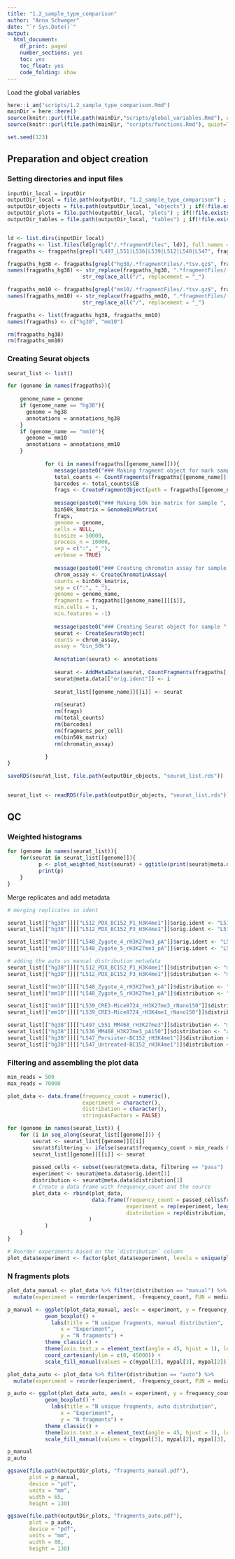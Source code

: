 ```yaml
---
title: "1.2_sample_type_comparison"
author: "Anna Schwager"
date: "`r Sys.Date()`"
output:
  html_document:
    df_print: paged
    number_sections: yes
    toc: yes
    toc_float: yes
    code_folding: show
---
```


Load the global variables 
```r
here::i_am("scripts/1.2_sample_type_comparison.Rmd")
mainDir = here::here()
source(knitr::purl(file.path(mainDir,"scripts/global_variables.Rmd"), quiet=TRUE))
source(knitr::purl(file.path(mainDir, "scripts/functions.Rmd"), quiet=TRUE))

set.seed(123)
```

## Preparation and object creation
### Setting directories and input files
```r
inputDir_local = inputDir
outputDir_local = file.path(outputDir, "1.2_sample_type_comparison") ; if(!file.exists(outputDir_local)){dir.create(outputDir_local)}
outputDir_objects = file.path(outputDir_local, "objects") ; if(!file.exists(outputDir_objects)){dir.create(outputDir_objects)}
outputDir_plots = file.path(outputDir_local, "plots") ; if(!file.exists(outputDir_plots)){dir.create(outputDir_plots)}
outputDir_tables = file.path(outputDir_local, "tables") ; if(!file.exists(outputDir_plots)){dir.create(outputDir_plots)}


ld <- list.dirs(inputDir_local)
fragpaths <- list.files(ld[grepl("/.*fragmentFiles", ld)], full.names = TRUE)
fragpaths <- fragpaths[grepl("L497_L551|L536|L539|L512|L548|L547", fragpaths)] 

fragpaths_hg38 <- fragpaths[grepl("hg38/.*fragmentFiles/.*tsv.gz$", fragpaths)]
names(fragpaths_hg38) <- str_replace(fragpaths_hg38, ".*fragmentFiles/(.*).fragments.tsv.gz", replacement = "\\1") %>% 
                        str_replace_all("/", replacement = "_")

fragpaths_mm10 <- fragpaths[grepl("mm10/.*fragmentFiles/.*tsv.gz$", fragpaths)]
names(fragpaths_mm10) <- str_replace(fragpaths_mm10, ".*fragmentFiles/(.*).fragments.tsv.gz", replacement = "\\1") %>% 
                        str_replace_all("/", replacement = "_")

fragpaths <- list(fragpaths_hg38, fragpaths_mm10)
names(fragpaths) <- c("hg38", "mm10")

rm(fragpaths_hg38)
rm(fragpaths_mm10)

```

### Creating Seurat objects
```r

seurat_list <- list()

for (genome in names(fragpaths)){
  
    genome_name = genome
    if (genome_name == "hg38"){
      genome = hg38
      annotations = annotations_hg38
    }
    if (genome_name == "mm10"){
      genome = mm10
      annotations = annotations_mm10
    }
    
            for (i in names(fragpaths[[genome_name]])){
               message(paste0("### Making fragment object for mark sample ", i))
               total_counts <- CountFragments(fragpaths[[genome_name]][[i]])
               barcodes <- total_counts$CB
               frags <- CreateFragmentObject(path = fragpaths[[genome_name]][[i]], cells = barcodes)
               
               message(paste0("### Making 50k bin matrix for sample ", i))
               bin50k_kmatrix = GenomeBinMatrix(
               frags,
               genome = genome,
               cells = NULL,
               binsize = 50000,
               process_n = 10000,
               sep = c(":", "_"),
               verbose = TRUE)
              
               message(paste0("### Creating chromatin assay for sample ", i))
               chrom_assay <- CreateChromatinAssay(
               counts = bin50k_kmatrix,
               sep = c(":", "_"),
               genome = genome_name,
               fragments = fragpaths[[genome_name]][[i]],
               min.cells = 1,
               min.features = -1)
    
               message(paste0("### Creating Seurat object for sample ", i))
               seurat <- CreateSeuratObject(
               counts = chrom_assay,
               assay = "bin_50k")
  
               Annotation(seurat) <- annotations
              
               seurat <- AddMetaData(seurat, CountFragments(fragpaths[[genome_name]][[i]]))
               seurat@meta.data[["orig.ident"]] <- i
              
               seurat_list[[genome_name]][[i]] <- seurat
              
               rm(seurat)
               rm(frags)
               rm(total_counts)
               rm(barcodes)
               rm(fragments_per_cell)
               rm(bin50k_matrix)
               rm(chromatin_assay)
              
            }
}

saveRDS(seurat_list, file.path(outputDir_objects, "seurat_list.rds"))
 
```

```r
seurat_list <- readRDS(file.path(outputDir_objects, "seurat_list.rds"))
```


## QC
### Weighted histograms

```r

for (genome in names(seurat_list)){
    for(seurat in seurat_list[[genome]]){
          p <- plot_weighted_hist(seurat) + ggtitle(print(seurat@meta.data[["orig.ident"]][1]))
          print(p)
    }
}

```

Merge replicates and add metadata

```r
# merging replicates in ident

seurat_list[["hg38"]][["L512_PDX_BC152_P1_H3K4me1"]]$orig.ident <- "L512_PDX_BC152_H3K4me1"
seurat_list[["hg38"]][["L512_PDX_BC152_P3_H3K4me1"]]$orig.ident <- "L512_PDX_BC152_H3K4me1"

seurat_list[["mm10"]][["L548_Zygote_4_rH3K27me3_pA"]]$orig.ident <- "L548_Zygote_H3K27me3"
seurat_list[["mm10"]][["L548_Zygote_5_rH3K27me3_pA"]]$orig.ident <- "L548_Zygote_H3K27me3"

# adding the auto vs manual distribution metadata
seurat_list[["hg38"]][["L512_PDX_BC152_P1_H3K4me1"]]$distribution <- "manual"
seurat_list[["hg38"]][["L512_PDX_BC152_P3_H3K4me1"]]$distribution <- "manual"

seurat_list[["mm10"]][["L548_Zygote_4_rH3K27me3_pA"]]$distribution <- "manual"
seurat_list[["mm10"]][["L548_Zygote_5_rH3K27me3_pA"]]$distribution <- "manual"

seurat_list[["mm10"]][["L539_CRE3-Mice8724_rH3K27me3_rNano150"]]$distribution <- "auto"
seurat_list[["mm10"]][["L539_CRE3-Mice8724_rH3K4me1_rNano150"]]$distribution <- "auto"

seurat_list[["hg38"]][["L497_L551_MM468_rH3K27me3"]]$distribution <- "manual"
seurat_list[["hg38"]][["L536_MM468_H3K27me3_pA150"]]$distribution <- "auto"
seurat_list[["hg38"]][["L547_Persister-BC152_rH3K4me1"]]$distribution <- "auto"
seurat_list[["hg38"]][["L547_Untreated-BC152_rH3K4me1"]]$distribution <- "auto"

```


### Filtering and assembling the plot data

```r

min_reads = 500
max_reads = 70000

plot_data <- data.frame(frequency_count = numeric(),
                        experiment = character(),
                        distribution = character(),
                        stringsAsFactors = FALSE)

for (genome in names(seurat_list)) {
    for (i in seq_along(seurat_list[[genome]])) {
        seurat <- seurat_list[[genome]][[i]]
        seurat$filtering <- ifelse(seurat$frequency_count > min_reads & seurat$frequency_count < max_reads, 'pass', 'fail')
        seurat_list[[genome]][[i]] <- seurat
        
        passed_cells <- subset(seurat@meta.data, filtering == "pass")
        experiment <- seurat@meta.data$orig.ident[1]
        distribution <- seurat@meta.data$distribution[1] 
        # Create a data frame with frequency_count and the source
        plot_data <- rbind(plot_data,
                           data.frame(frequency_count = passed_cells$frequency_count,
                                      experiment = rep(experiment, length(passed_cells$frequency_count)),
                                      distribution = rep(distribution, length(passed_cells$frequency_count))
                          )
            )
    }
}

# Reorder experiments based on the `distribution` column
plot_data$experiment <- factor(plot_data$experiment, levels = unique(plot_data$experiment[order(plot_data$distribution)]))

```


### N fragments plots
```r

plot_data_manual <- plot_data %>% filter(distribution == "manual") %>%
  mutate(experiment = reorder(experiment, -frequency_count, FUN = median))

p_manual <- ggplot(plot_data_manual, aes(x = experiment, y = frequency_count, fill = experiment)) +
            geom_boxplot() +
              labs(title = "N unique fragments, manual distribution",
                 x = "Experiment",
                 y = "N fragments") +
            theme_classic() +
            theme(axis.text.x = element_text(angle = 45, hjust = 1), legend.position = "none") +
            coord_cartesian(ylim = c(0, 45000)) +
            scale_fill_manual(values = c(mypal[3], mypal[3], mypal[2]))

plot_data_auto <- plot_data %>% filter(distribution == "auto") %>%
  mutate(experiment = reorder(experiment, -frequency_count, FUN = median))

p_auto <- ggplot(plot_data_auto, aes(x = experiment, y = frequency_count, fill = experiment)) +
            geom_boxplot() +
              labs(title = "N unique fragments, auto distribution",
                 x = "Experiment",
                 y = "N fragments") +
            theme_classic() +
            theme(axis.text.x = element_text(angle = 45, hjust = 1), legend.position = "none") +
            scale_fill_manual(values = c(mypal[3], mypal[2], mypal[3], mypal[2], mypal[2]))

p_manual
p_auto

```

```r
ggsave(file.path(outputDir_plots, "fragments_manual.pdf"),
       plot = p_manual,
       device = "pdf",
       units = "mm",
       width = 65,
       height = 130)

ggsave(file.path(outputDir_plots, "fragments_auto.pdf"),
       plot = p_auto,
       device = "pdf",
       units = "mm",
       width = 80,
       height = 130)
```


